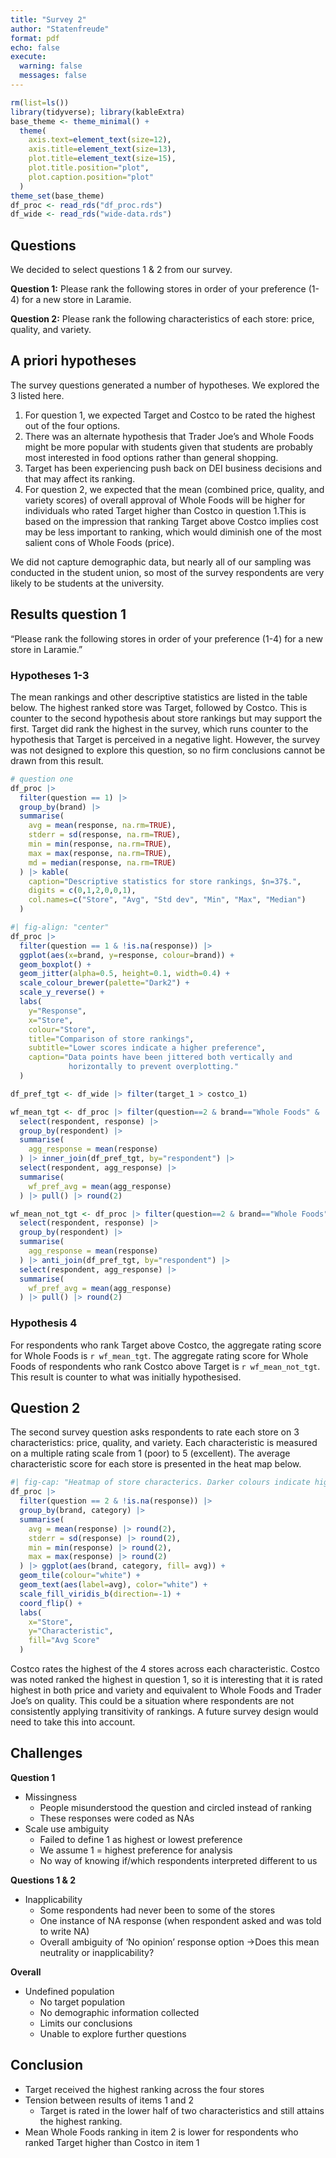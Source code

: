 ```yaml
---
title: "Survey 2"
author: "Statenfreude"
format: pdf
echo: false
execute: 
  warning: false
  messages: false
---
```


```r
rm(list=ls())
library(tidyverse); library(kableExtra)
base_theme <- theme_minimal() +
  theme(
    axis.text=element_text(size=12),
    axis.title=element_text(size=13),
    plot.title=element_text(size=15),
    plot.title.position="plot",
    plot.caption.position="plot"
  )
theme_set(base_theme)
df_proc <- read_rds("df_proc.rds")
df_wide <- read_rds("wide-data.rds")
```

## Questions
We decided to select questions 1 & 2 from our survey.

**Question 1:** Please rank the following stores in order of your preference 
(1-4) for a new store in Laramie.

**Question 2:** Please rank the following characteristics of each store: price,
quality, and variety.

## A priori hypotheses
The survey questions generated a number of hypotheses. We explored the 3 listed here.

1) For question 1, we expected Target and Costco to be rated the highest out of the four options.
2) There was an alternate hypothesis that Trader Joe's and Whole Foods might be more popular with students given that students are probably most interested in food options rather than general shopping.
3) Target has been experiencing push back on DEI business decisions and that may affect its ranking.
4) For question 2, we expected that the mean (combined price, quality, and variety scores) of overall approval of Whole Foods will be higher for individuals who rated Target higher than Costco in question 1.This is based on the impression that ranking Target above Costco implies cost may be less important to ranking, which would diminish one of the most salient cons of Whole Foods (price).

We did not capture demographic data, but nearly all of our sampling was
conducted in the student union, so most of the survey respondents are very
likely to be students at the university.

## Results question 1

"Please rank the following stores in order of your preference (1-4) for a new 
store in Laramie."

### Hypotheses 1-3
The mean rankings and other descriptive statistics are listed in the table
below. The highest ranked store was Target, followed by Costco. This
is counter to the second hypothesis about store rankings but may support the
first. Target did rank the highest in the survey, which runs counter to the
hypothesis that Target is perceived in a negative light. However, the survey was
not designed to explore this question, so no firm conclusions cannot be drawn 
from this result.

```r
# question one 
df_proc |>
  filter(question == 1) |> 
  group_by(brand) |> 
  summarise(
    avg = mean(response, na.rm=TRUE),
    stderr = sd(response, na.rm=TRUE),
    min = min(response, na.rm=TRUE),
    max = max(response, na.rm=TRUE),
    md = median(response, na.rm=TRUE)
  ) |> kable(
    caption="Descriptive statistics for store rankings, $n=37$.",
    digits = c(0,1,2,0,0,1),
    col.names=c("Store", "Avg", "Std dev", "Min", "Max", "Median")
  )
```

```r
#| fig-align: "center"
df_proc |>
  filter(question == 1 & !is.na(response)) |> 
  ggplot(aes(x=brand, y=response, colour=brand)) +
  geom_boxplot() +
  geom_jitter(alpha=0.5, height=0.1, width=0.4) +
  scale_colour_brewer(palette="Dark2") +
  scale_y_reverse() +
  labs(
    y="Response",
    x="Store",
    colour="Store",
    title="Comparison of store rankings",
    subtitle="Lower scores indicate a higher preference",
    caption="Data points have been jittered both vertically and 
             horizontally to prevent overplotting."
  )
```

```r
df_pref_tgt <- df_wide |> filter(target_1 > costco_1)

wf_mean_tgt <- df_proc |> filter(question==2 & brand=="Whole Foods" & !is.na(response)) |> 
  select(respondent, response) |> 
  group_by(respondent) |> 
  summarise(
    agg_response = mean(response)
  ) |> inner_join(df_pref_tgt, by="respondent") |> 
  select(respondent, agg_response) |> 
  summarise(
    wf_pref_avg = mean(agg_response)
  ) |> pull() |> round(2)

wf_mean_not_tgt <- df_proc |> filter(question==2 & brand=="Whole Foods" & !is.na(response)) |> 
  select(respondent, response) |> 
  group_by(respondent) |> 
  summarise(
    agg_response = mean(response)
  ) |> anti_join(df_pref_tgt, by="respondent") |> 
  select(respondent, agg_response) |> 
  summarise(
    wf_pref_avg = mean(agg_response)
  ) |> pull() |> round(2)
```

### Hypothesis 4
For respondents who rank Target above Costco, the aggregate rating score for
Whole Foods is `r wf_mean_tgt`. The aggregate rating score for Whole Foods of
respondents who rank Costco above Target is `r wf_mean_not_tgt`. This result is
counter to what was initially hypothesised.

## Question 2
The second survey question asks respondents to rate each store on 3
characteristics: price, quality, and variety. Each characteristic is measured on
a multiple rating scale from 1 (poor) to 5 (excellent). The average
characteristic score for each store is presented in the heat map below.
```r
#| fig-cap: "Heatmap of store characterics. Darker colours indicate higher rankings. Sample size for this question was $n=40$"
df_proc |>
  filter(question == 2 & !is.na(response)) |> 
  group_by(brand, category) |> 
  summarise(
    avg = mean(response) |> round(2),
    stderr = sd(response) |> round(2),
    min = min(response) |> round(2),
    max = max(response) |> round(2)
  ) |> ggplot(aes(brand, category, fill= avg)) + 
  geom_tile(colour="white") +
  geom_text(aes(label=avg), color="white") +
  scale_fill_viridis_b(direction=-1) +
  coord_flip() +
  labs(
    x="Store",
    y="Characteristic",
    fill="Avg Score"
  )
```
Costco rates the highest of the 4 stores across each characteristic. Costco was
noted ranked the highest in question 1, so it is interesting that it is rated
highest in both price and variety and equivalent to Whole Foods and Trader Joe's
on quality. This could be a situation where respondents are not consistently
applying transitivity of rankings. A future survey design would need to take
this into account.

## Challenges

**Question 1**

- Missingness
  * People misunderstood the question and circled instead of ranking
  * These responses were coded as NAs
- Scale use ambiguity
  * Failed to define 1 as highest or lowest preference
  * We assume 1 = highest preference for analysis
  * No way of knowing if/which respondents interpreted different to us

**Questions 1 & 2**

- Inapplicability
  * Some respondents had never been to some of the stores
  * One instance of NA response (when respondent asked and was told to write NA)
  * Overall ambiguity of ‘No opinion’ response option ->Does this mean neutrality or inapplicability?

**Overall**

- Undefined population
  * No target population
  * No demographic information collected
  * Limits our conclusions
  * Unable to explore further questions

## Conclusion

- Target received the highest ranking across the four stores
- Tension between results of items 1 and 2
  * Target is rated in the lower half of two characteristics and still attains the highest ranking. 
- Mean Whole Foods ranking in item 2 is lower for respondents who ranked Target higher than Costco in item 1